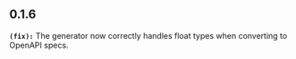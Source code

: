 ## 0.1.6
**`(fix):`** The generator now correctly handles float types when converting to OpenAPI specs.


